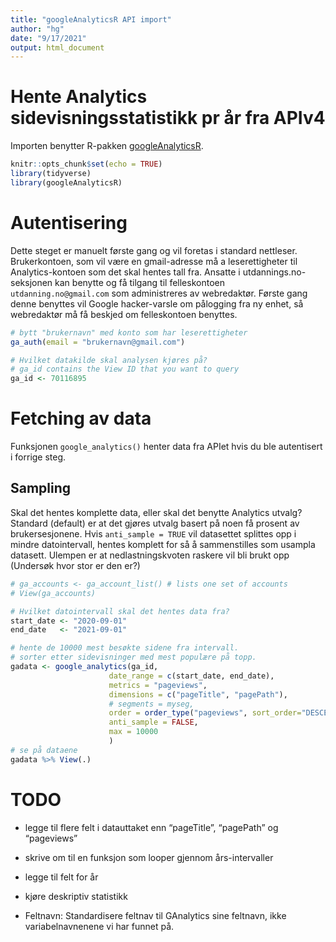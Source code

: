 ```yaml
---
title: "googleAnalyticsR API import"
author: "hg"
date: "9/17/2021"
output: html_document
---
```


# Hente Analytics sidevisningsstatistikk pr år fra APIv4

Importen benytter R-pakken [googleAnalyticsR](https://code.markedmondson.me/googleAnalyticsR/).

```r
knitr::opts_chunk$set(echo = TRUE)
library(tidyverse)
library(googleAnalyticsR)
```

# Autentisering

Dette steget er manuelt første gang og vil foretas i standard nettleser. Brukerkontoen, som vil være en gmail-adresse må a leserettigheter til Analytics-kontoen som det skal hentes tall fra. Ansatte i utdannings.no-seksjonen kan benytte og få tilgang til felleskontoen `utdanning.no@gmail.com` som administreres av webredaktør. Første gang denne benyttes vil Google hacker-varsle om pålogging fra ny enhet, så webredaktør må få beskjed om felleskontoen benyttes.

```r
# bytt "brukernavn" med konto som har leserettigheter
ga_auth(email = "brukernavn@gmail.com")

# Hvilket datakilde skal analysen kjøres på? 
# ga_id contains the View ID that you want to query
ga_id <- 70116895

```

# Fetching av data
Funksjonen `google_analytics()` henter data fra APIet hvis du ble autentisert i forrige steg. 

## Sampling 
Skal det hentes komplette data, eller skal det benytte Analytics utvalg? Standard (default) er at det gjøres utvalg basert på noen få prosent av brukersesjonene. Hvis `anti_sample = TRUE` vil datasettet splittes opp i mindre datointervall, hentes komplett for så å sammenstilles som usampla datasett. Ulempen er at nedlastningskvoten raskere vil bli brukt opp (Undersøk hvor stor er den er?)

```r
# ga_accounts <- ga_account_list() # lists one set of accounts
# View(ga_accounts)

# Hvilket datointervall skal det hentes data fra?
start_date <- "2020-09-01" 
end_date   <- "2021-09-01"

# hente de 10000 mest besøkte sidene fra intervall. 
# sorter etter sidevisninger med mest populære på topp. 
gadata <- google_analytics(ga_id,
                      date_range = c(start_date, end_date),
                      metrics = "pageviews",
                      dimensions = c("pageTitle", "pagePath"),
                      # segments = myseg,
                      order = order_type("pageviews", sort_order="DESCENDING"),
                      anti_sample = FALSE, 
                      max = 10000
                      )
# se på dataene
gadata %>% View(.)


```
# TODO  
 

- legge til flere felt i datauttaket enn "pageTitle", "pagePath" og "pageviews"
- skrive om til en funksjon som looper gjennom års-intervaller
- legge til felt for år
- kjøre deskriptiv statistikk 

- Feltnavn: Standardisere feltnav til GAnalytics sine feltnavn, ikke variabelnavnenene vi har funnet på. 

```r





```

